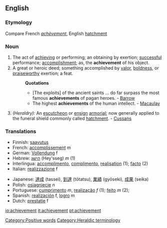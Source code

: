 ==English==

===Etymology===
Compare French ''[[achèvement]]'', English [[hatchment]]
===Noun===
{{en-noun-reg}}

#The act of [[achieving]] or performing; an obtaining by exertion; [[successful]] performance; [[accomplishment]]; as, the '''achievement''' of his object.
# A great or heroic deed; something accomplished by [[valor]], [[boldness]], or [[praiseworthy]] exertion; a feat.
#:'''Quotations'''
#:*[The exploits] of the ancient saints ... do far surpass the most famous '''achievements''' of pagan heroes. - [[Barrow]]
#:*The highest '''achievements''' of the human intellect. - [[Macaulay]]
#''(Heraldry):'' An [[escutcheon]] or [[ensign]] [[armorial]]; now generally applied to the funeral shield commonly called [[hatchment]]. - [[Cussans]]

===Translations===
{{top}}
*Finnish: [[saavutus]]
*French: [[accomplissement]] m
*German: [[Vollendung]] f
*Hebrew: [[הישג]] (Hey'sseg) ''m'' (1)
*Interlingua: [[accomplimento]], [[complimento]], [[realisation]] (1); [[facto]] (2)
*Italian: [[realizzazione]] f
{{mid}}
*Japanese: [[達成]] (tassei), [[到達]] (tōtatsu), [[業績]] (gyōseki), [[成果]] (seika)
*Polish: [[osiągnięcie]] ''n''
*Portuguese: [[cumprimento]] ''m'', [[realização]] ''f'' (1); [[feito]] ''m'' (2); 
*Spanish: [[realización]] f, [[logro]] m
*Dutch: [[prestatie]] f
{{bottom}}

[[Category:Positive words]]
[[Category:Heraldic terminology]]

[[io:achievement]]
[[it:achievement]]
[[pt:achievement]]